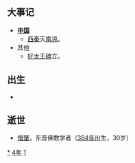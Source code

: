 {{yearTOC|414|东晋'''[[义熙_(晋安帝)|义熙]]十年'''；后秦'''[[弘始|弘始]]十六年'''；北魏'''[[神瑞|神瑞]]元年'''；北凉'''[[玄始|玄始]]三年'''；西涼'''[[建初_(李暠)|建初]]十年'''；北燕'''[[太平_(冯跋)|太平]]六年'''；夏國'''[[凤翔_(赫连勃勃)|凤翔]]二年'''；南凉'''[[嘉平_(秃发傉檀)|嘉平]]七年'''；西秦'''[[永康_(乞伏熾磐)|永康]]三年'''}}

== 大事记 ==
*'''[[中国|中国]]'''
** [[西秦|西秦]]灭[[南凉|南凉]]。
*其他
** [[好太王碑|好太王碑]]立。

== 出生 ==
*

== 逝世 ==
{{Wikisource year mention}}
* [[僧肇|僧肇]]，东晋佛教学者（[[384年|384年]]出生，30岁）

[[Category:414年|*]]
[[Category:410年代|4年]]
[[Category:5世纪各年|1]]